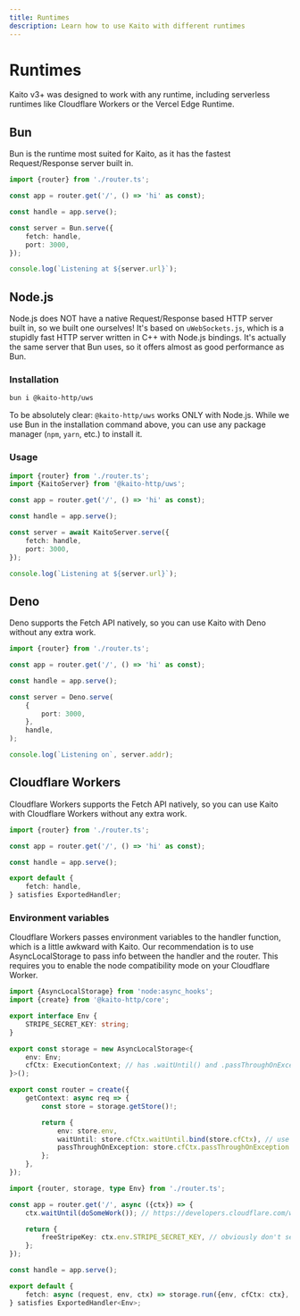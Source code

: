 ```yaml
---
title: Runtimes
description: Learn how to use Kaito with different runtimes
---
```


# Runtimes

Kaito v3+ was designed to work with any runtime, including serverless runtimes like Cloudflare Workers or the Vercel Edge Runtime.

## Bun

Bun is the runtime most suited for Kaito, as it has the fastest Request/Response server built in.

```ts
import {router} from './router.ts';

const app = router.get('/', () => 'hi' as const);

const handle = app.serve();

const server = Bun.serve({
	fetch: handle,
	port: 3000,
});

console.log(`Listening at ${server.url}`);
```

## Node.js

Node.js does NOT have a native Request/Response based HTTP server built in, so we built one ourselves! It's based on `uWebSockets.js`, which is a stupidly fast HTTP server written in C++ with Node.js bindings. It's actually the same server that Bun uses, so it offers almost as good performance as Bun.

### Installation

```bash
bun i @kaito-http/uws
```

To be absolutely clear: `@kaito-http/uws` works ONLY with Node.js. While we use Bun in the installation command above, you can use any package manager (`npm`, `yarn`, etc.) to install it.

### Usage

```ts
import {router} from './router.ts';
import {KaitoServer} from '@kaito-http/uws';

const app = router.get('/', () => 'hi' as const);

const handle = app.serve();

const server = await KaitoServer.serve({
	fetch: handle,
	port: 3000,
});

console.log(`Listening at ${server.url}`);
```

## Deno

Deno supports the Fetch API natively, so you can use Kaito with Deno without any extra work.

```ts
import {router} from './router.ts';

const app = router.get('/', () => 'hi' as const);

const handle = app.serve();

const server = Deno.serve(
	{
		port: 3000,
	},
	handle,
);

console.log(`Listening on`, server.addr);
```

## Cloudflare Workers

Cloudflare Workers supports the Fetch API natively, so you can use Kaito with Cloudflare Workers without any extra work.

```ts
import {router} from './router.ts';

const app = router.get('/', () => 'hi' as const);

const handle = app.serve();

export default {
	fetch: handle,
} satisfies ExportedHandler;
```

### Environment variables

Cloudflare Workers passes environment variables to the handler function, which is a little awkward with Kaito. Our recommendation is to use AsyncLocalStorage to pass info between the handler and the router. This requires you to enable the node compatibility mode on your Cloudflare Worker.

```ts filename="router.ts"
import {AsyncLocalStorage} from 'node:async_hooks';
import {create} from '@kaito-http/core';

export interface Env {
	STRIPE_SECRET_KEY: string;
}

export const storage = new AsyncLocalStorage<{
	env: Env;
	cfCtx: ExecutionContext; // has .waitUntil() and .passThroughOnException()
}>();

export const router = create({
	getContext: async req => {
		const store = storage.getStore()!;

		return {
			env: store.env,
			waitUntil: store.cfCtx.waitUntil.bind(store.cfCtx), // use .bind() in case these functions depend on `this` being the cf context
			passThroughOnException: store.cfCtx.passThroughOnException.bind(store.cfCtx),
		};
	},
});
```

```ts filename="app.ts"
import {router, storage, type Env} from './router.ts';

const app = router.get('/', async ({ctx}) => {
	ctx.waitUntil(doSomeWork()); // https://developers.cloudflare.com/workers/runtime-apis/context/#waituntil

	return {
		freeStripeKey: ctx.env.STRIPE_SECRET_KEY, // obviously don't send your stripe key to the client lol
	};
});

const handle = app.serve();

export default {
	fetch: async (request, env, ctx) => storage.run({env, cfCtx: ctx}, () => handle(request)),
} satisfies ExportedHandler<Env>;
```
